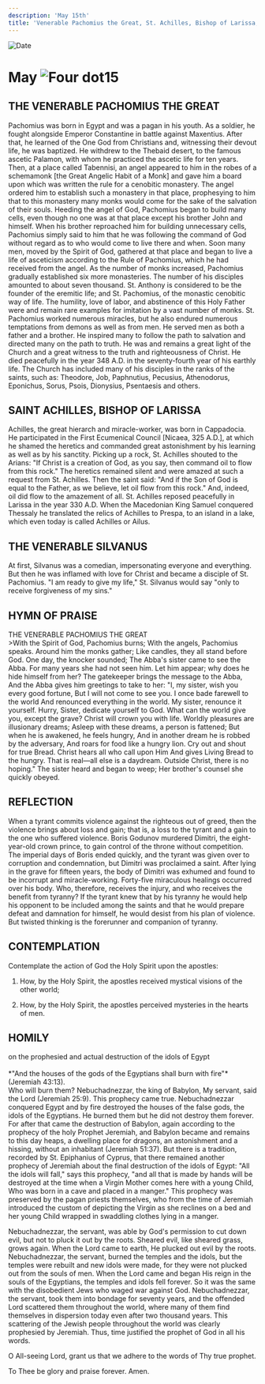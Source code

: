 ```yaml
---
description: 'May 15th'
title: 'Venerable Pachomius the Great, St. Achilles, Bishop of Larissa, Venerable Silvanus'
---
```


<RunningHead />
<Image src="/title-imprint.png" height={68} width={50} alt="Date" className="title-imprint"/>

# <div id="date">May <Image className="four-dot" src="/four-dot.png" height={15} width={15} alt="Four dot" />15</div>

## THE VENERABLE PACHOMIUS THE GREAT

Pachomius was born in Egypt and was a pagan in his youth. As a soldier, he fought alongside Emperor Constantine in battle against Maxentius. After that, he learned of the One God from Christians and, witnessing their devout life, he was baptized. He withdrew to the Thebaid desert, to the famous ascetic Palamon, with whom he practiced the ascetic life for ten years. Then, at a place called Tabennisi, an angel appeared to him in the robes of a schemamonk [the Great Angelic Habit of a Monk] and gave him a board upon which was written the rule for a cenobitic monastery. The angel ordered him to establish such a monastery in that place, prophesying to him that to this monastery many monks would come for the sake of the salvation of their souls. Heeding the angel of God, Pachomius began to build many cells, even though no one was at that place except his brother John and himself. When his brother reproached him for building unnecessary cells, Pachomius simply said to him that he was following the command of God without regard as to who would come to live there and when. Soon many men, moved by the Spirit of God, gathered at that place and began to live a life of asceticism according to the Rule of Pachomius, which he had received from the angel. As the number of monks increased, Pachomius gradually established six more monasteries. The number of his disciples amounted to about seven thousand. St. Anthony is considered to be the founder of the eremitic life; and St. Pachomius, of the monastic cenobitic way of life. The humility, love of labor, and abstinence of this Holy Father were and remain rare examples for imitation by a vast number of monks. St. Pachomius worked numerous miracles, but he also endured numerous temptations from demons as well as from men. He served men as both a father and a brother. He inspired many to follow the path to salvation and directed many on the path to truth. He was and remains a great light of the Church and a great witness to the truth and righteousness of Christ. He died peacefully in the year 348 A.D. in the seventy-fourth year of his earthly life. The Church has included many of his disciples in the ranks of the saints, such as: Theodore, Job, Paphnutius, Pecusius, Athenodorus, Eponichus, Sorus, Psois, Dionysius, Psentaesis and others.

## SAINT ACHILLES, BISHOP OF LARISSA

Achilles, the great hierarch and miracle-worker, was born in Cappadocia. He participated in the First Ecumenical Council [Nicaea, 325 A.D.], at which he shamed the heretics and commanded great astonishment by his learning as well as by his sanctity. Picking up a rock, St. Achilles shouted to the Arians: "If Christ is a creation of God, as you say, then command oil to flow from this rock." The heretics remained silent and were amazed at such a request from St. Achilles. Then the saint said: "And if the Son of God is equal to the Father, as we believe, let oil flow from this rock." And, indeed, oil did flow to the amazement of all. St. Achilles reposed peacefully in Larissa in the year 330 A.D. When the Macedonian King Samuel conquered Thessaly he translated the relics of Achilles to Prespa, to an island in a lake, which even today is called Achilles or Ailus.

## THE VENERABLE SILVANUS

At first, Silvanus was a comedian, impersonating everyone and everything. But then he was inflamed with love for Christ and became a disciple of St. Pachomius. "I am ready to give my life," St. Silvanus would say "only to receive forgiveness of my sins."


## HYMN OF PRAISE
<div style={{textAlign:'center', color:'crimson', fontWeight:'bold'}}>
THE VENERABLE PACHOMIUS THE GREAT
</div>
>With the Spirit of God, Pachomius burns;  
With the angels, Pachomius speaks.  
Around him the monks gather;  
Like candles, they all stand before God.  
One day, the knocker sounded;  
The Abba's sister came to see the Abba.  
For many years she had not seen him.  
Let him appear; why does he hide himself from her?  
The gatekeeper brings the message to the Abba,  
And the Abba gives him greetings to take to her:  
"I, my sister, wish you every good fortune,  
But I will not come to see you.  
I once bade farewell to the world  
And renounced everything in the world.  
My sister, renounce it yourself.  
Hurry, Sister, dedicate yourself to God.  
What can the world give you, except the grave?  
Christ will crown you with life.  
Worldly pleasures are illusionary dreams;  
Asleep with these dreams, a person is fattened;  
But when he is awakened, he feels hungry,  
And in another dream he is robbed by the adversary,  
And roars for food like a hungry lion.  
Cry out and shout for true Bread.  
Christ hears all who call upon Him  
And gives Living Bread to the hungry.  
That is real—all else is a daydream.  
Outside Christ, there is no hoping."  
The sister heard and began to weep;  
Her brother's counsel she quickly obeyed.  


## REFLECTION

When a tyrant commits violence against the righteous out of greed, then the violence brings about loss and gain; that is, a loss to the tyrant and a gain to the one who suffered violence. Boris Godunov murdered Dimitri, the eight-year-old crown prince, to gain control of the throne without competition. The imperial days of Boris ended quickly, and the tyrant was given over to corruption and condemnation, but Dimitri was proclaimed a saint. After lying in the grave for fifteen years, the body of Dimitri was exhumed and found to be incorrupt and miracle-working. Forty-five miraculous healings occurred over his body. Who, therefore, receives the injury, and who receives the benefit from tyranny? If the tyrant knew that by his tyranny he would help his opponent to be included among the saints and that he would prepare defeat and damnation for himself, he would desist from his plan of violence. But twisted thinking is the forerunner and companion of tyranny.



## CONTEMPLATION

Contemplate the action of God the Holy Spirit upon the apostles:

1. How, by the Holy Spirit, the apostles received mystical visions of the other world;

2. How, by the Holy Spirit, the apostles perceived mysteries in the hearts of men.


## HOMILY
<div style={{textAlign:'center', color:'crimson', fontWeight:'bold'}}>
on the prophesied and actual destruction of the idols of Egypt
</div><br />
<div style={{textAlign:'right'}}>
*"And the houses of the gods of the Egyptians shall burn with fire"* (Jeremiah 43:13).
</div>
Who will burn them? Nebuchadnezzar, the king of Babylon, My servant, said the Lord (Jeremiah 25:9). This prophecy came true. Nebuchadnezzar conquered Egypt and by fire destroyed the houses of the false gods, the idols of the Egyptians. He burned them but he did not destroy them forever. For after that came the destruction of Babylon, again according to the prophecy of the holy Prophet Jeremiah, and Babylon became and remains to this day heaps, a dwelling place for dragons, an astonishment and a hissing, without an inhabitant (Jeremiah 51:37). But there is a tradition, recorded by St. Epiphanius of Cyprus, that there remained another prophecy of Jeremiah about the final destruction of the idols of Egypt: "All the idols will fall," says this prophecy, "and all that is made by hands will be destroyed at the time when a Virgin Mother comes here with a young Child, Who was born in a cave and placed in a manger." This prophecy was preserved by the pagan priests themselves, who from the time of Jeremiah introduced the custom of depicting the Virgin as she reclines on a bed and her young Child wrapped in swaddling clothes lying in a manger.

Nebuchadnezzar, the servant, was able by God's permission to cut down evil, but not to pluck it out by the roots. Sheared evil, like sheared grass, grows again. When the Lord came to earth, He plucked out evil by the roots. Nebuchadnezzar, the servant, burned the temples and the idols, but the temples were rebuilt and new idols were made, for they were not plucked out from the souls of men. When the Lord came and began His reign in the souls of the Egyptians, the temples and idols fell forever. So it was the same with the disobedient Jews who waged war against God. Nebuchadnezzar, the servant, took them into bondage for seventy years, and the offended Lord scattered them throughout the world, where many of them find themselves in dispersion today even after two thousand years. This scattering of the Jewish people throughout the world was clearly prophesied by Jeremiah. Thus, time justified the prophet of God in all his words.

O All-seeing Lord, grant us that we adhere to the words of Thy true prophet.

To Thee be glory and praise forever. Amen.